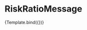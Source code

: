 
<Meta title="RiskRatioMessage" component={RiskRatioMessage} />


# RiskRatioMessage

<Canvas>
  <Story
    name="Default"
    args={{
      isLoading: false,
      visible: true,
      selectedSchool: {
        SCHOOL_NAME: 'NAME OF SCHOOL',
      },
    }}
  >
    {Template.bind({})}
  </Story>
</Canvas>
